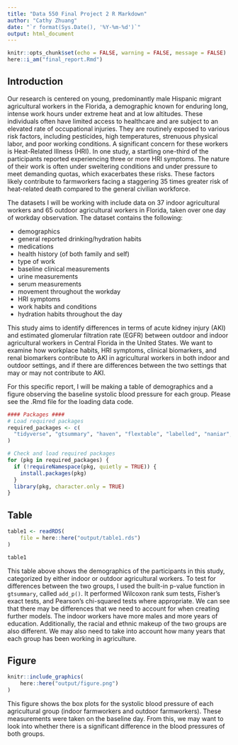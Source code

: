 ```yaml
---
title: "Data 550 Final Project 2 R Markdown"
author: "Cathy Zhuang"
date: "`r format(Sys.Date(), '%Y-%m-%d')`"
output: html_document
---
```


```r
knitr::opts_chunk$set(echo = FALSE, warning = FALSE, message = FALSE)
here::i_am("final_report.Rmd")
```


## Introduction

Our research is centered on young, predominantly male Hispanic migrant agricultural workers in the Florida, a demographic known for enduring long, intense work hours under extreme heat and at low altitudes. These individuals often have limited access to healthcare and are subject to an elevated rate of occupational injuries. They are routinely exposed to various risk factors, including pesticides, high temperatures, strenuous physical labor, and poor working conditions.
A significant concern for these workers is Heat-Related Illness (HRI). In one study, a startling one-third of the participants reported experiencing three or more HRI symptoms. The nature of their work is often under sweltering conditions and under pressure to meet demanding quotas, which exacerbates these risks. These factors likely contribute to farmworkers facing a staggering 35 times greater risk of heat-related  death compared to the general civilian workforce.

The datasets I will be working with include data on 37 indoor agricultural workers and 65 outdoor agricultural workers in Florida, taken over one day of workday observation. The dataset contains the following: 

* demographics   
* general reported drinking/hydration habits   
* medications   
* health history (of both family and self)   
* type of work   
* baseline clinical measurements   
* urine measurements   
* serum measurements   
* movement throughout the workday   
* HRI symptoms   
* work habits and conditions   
* hydration habits throughout the day   

This study aims to identify differences in terms of acute kidney injury (AKI) and estimated glomerular filtration rate (EGFR) between outdoor and indoor agricultural workers in Central Florida in the United States. We want to examine how workplace habits, HRI symptoms, clinical biomarkers, and renal biomarkers contribute to AKI in agricultural workers in both indoor and outdoor settings, and if there are differences between the two settings that may or may not contribute to AKI.

For this specific report, I will be making a table of demographics and a figure observing the baseline systolic blood pressure for each group. Please see the .Rmd file for the loading data code.

```r
#### Packages ####
# Load required packages
required_packages <- c(
  "tidyverse", "gtsummary", "haven", "flextable", "labelled", "naniar", "pcaMethods", "ISLR", "pls", "glmnet", "FactoMineR", "factoextra", "ggplot2"
)

# Check and load required packages
for (pkg in required_packages) {
  if (!requireNamespace(pkg, quietly = TRUE)) {
    install.packages(pkg)
  }
  library(pkg, character.only = TRUE)
}
```


## Table
```r
table1 <- readRDS(
	file = here::here("output/table1.rds")
)

table1
```

This table above shows the demographics of the participants in this study, categorized by either indoor or outdoor agricultural workers. To test for differences between the two groups, I used the built-in p-value function in `gtsummary`, called `add_p()`. It performed Wilcoxon rank sum tests, Fisher's exact tests, and Pearson's chi-squared tests where appropriate. We can see that there may be differences that we need to account for when creating further models. The indoor workers have more males and more years of education. Additionally, the racial and ethnic makeup of the two groups are also different. We may also need to take into account how many years that each group has been working in agriculture.


## Figure
```r
knitr::include_graphics(
	here::here("output/figure.png")
)
```

This figure shows the box plots for the systolic blood pressure of each agricultural group (indoor farmworkers and outdoor farmworkers). These measurements were taken on the baseline day. From this, we may want to look into whether there is a significant difference in the blood pressures of both groups.